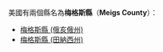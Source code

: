美國有兩個縣名為'''梅格斯縣'''（'''Meigs County'''）：
* [[梅格斯縣_(俄亥俄州)|梅格斯縣 (俄亥俄州)]]
* [[梅格斯縣_(田納西州)|梅格斯縣 (田納西州)]]
{{disambig|M梅格斯縣|Cat=四字县名消歧义}}